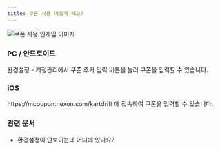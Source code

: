 ```yaml
---
title: 쿠폰 사용 어떻게 해요?
---
```


<Img className="staticImage" src="/images/ingame/img-ingame03.png" alt="쿠폰 사용 인게임 이미지"/>

### PC / 안드로이드

환경설정 - 계정관리에서 쿠폰 추가 입력 버튼을 눌러 쿠폰을 입력할 수 있습니다.

### iOS

<Link href="https://mcoupon.nexon.com/kartdrift" target="_blank">https://mcoupon.nexon.com/kartdrift</Link> 에 접속하여 쿠폰을 입력할 수 있습니다.

### 관련 문서

- <Link href="/docs/faq/system/config_where_is_it" type="component">환경설정이 안보이는데 어디에 있나요?</Link>